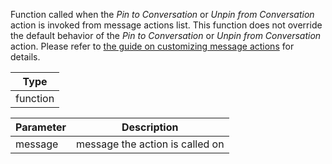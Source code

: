 Function called when the _Pin to Conversation_ or _Unpin from Conversation_ action is invoked from message actions list.
This function does not override the default behavior of the _Pin to Conversation_ or _Unpin from Conversation_ action.
Please refer to [the guide on customizing message actions](../../../../guides/custom-message-actions.mdx) for details.

| Type     |
| -------- |
| function |

| Parameter | Description                     |
| --------- | ------------------------------- |
| message   | message the action is called on |

